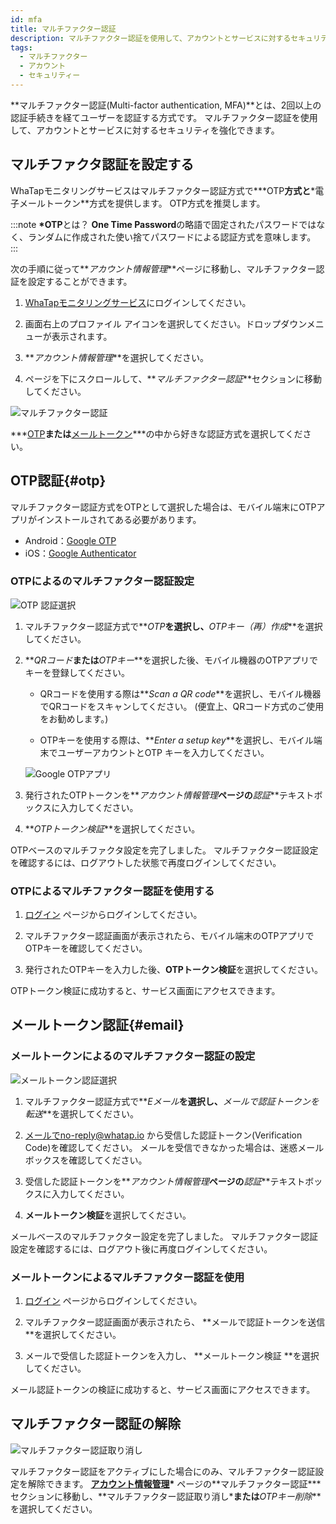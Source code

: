 ```yaml
---
id: mfa
title: マルチファクター認証
description: マルチファクター認証を使用して、アカウントとサービスに対するセキュリティを強化できます。
tags:
  - マルチファクター
  - アカウント
  - セキュリティー
---
```


**マルチファクター認証(Multi-factor authentication, MFA)**とは、2回以上の認証手続きを経てユーザーを認証する方式です。 マルチファクター認証を使用して、アカウントとサービスに対するセキュリティを強化できます。

## マルチファクタ認証を設定する

WhaTapモニタリングサービスはマルチファクター認証方式で**\*OTP**方式と**\*電子メールトークン**方式を提供します。 OTP方式を推奨します。

:::note
**\*OTP**とは？ **One Time Password**の略語で固定されたパスワードではなく、ランダムに作成された使い捨てパスワードによる認証方式を意味します。
:::

次の手順に従って**_アカウント情報管理_**ページに移動し、マルチファクター認証を設定することができます。

1.  [WhaTapモニタリングサービス](https://service.whatap.io)にログインしてください。

2.  画面右上のプロファイル アイコンを選択してください。ドロップダウンメニューが表示されます。

3.  **_アカウント情報管理_**を選択してください。

4.  ページを下にスクロールして、**_マルチファクター認証_**セクションに移動してください。

  ![マルチファクター認証](/img/account-mfa-section.png)

**\*[OTP](#otp)**または**[メールトークン](#email)\***の中から好きな認証方式を選択してください。

## OTP認証{#otp}

マルチファクター認証方式をOTPとして選択した場合は、モバイル端末にOTPアプリがインストールされてある必要があります。

-   Android：[Google OTP](https://play.google.com/store/apps/details?id=com.google.android.apps.authenticator2)
-   iOS：[Google Authenticator](https://apps.apple.com/app/google-authenticator/id388497605)

### OTPによるのマルチファクター認証設定

![OTP 認証選択](/img/account-mfa-otp.png)

1.  マルチファクター認証方式で**_OTP_**を選択し、**_OTPキー（再）作成_**を選択してください。

2.  **_QRコード_**または**_OTPキー_**を選択した後、モバイル機器のOTPアプリでキーを登録してください。

    -   QRコードを使用する際は**_Scan a QR code_**を選択し、モバイル機器でQRコードをスキャンしてください。 (便宜上、QRコード方式のご使用をお勧めします。)

    -   OTPキーを使用する際は、**_Enter a setup key_**を選択し、モバイル端末でユーザーアカウントとOTP キーを入力してください。

    ![Google OTPアプリ](/img/account-mfa-google.png)

3.  発行されたOTPトークンを**_アカウント情報管理_**ページの**_認証_**テキストボックスに入力してください。 

4.  **_OTPトークン検証_**を選択してください。

OTPベースのマルチファクタ設定を完了しました。 マルチファクター認証設定を確認するには、ログアウトした状態で再度ログインしてください。

### OTPによるマルチファクター認証を使用する

1.  [ログイン](https://service.whatap.io/account/login) ページからログインしてください。

2.  マルチファクター認証画面が表示されたら、モバイル端末のOTPアプリでOTPキーを確認してください。

3.  発行されたOTPキーを入力した後、**OTPトークン検証**を選択してください。

OTPトークン検証に成功すると、サービス画面にアクセスできます。

## メールトークン認証{#email}

### メールトークンによるのマルチファクター認証の設定

![メールトークン認証選択](/img/account-mfa-email.png)

1.  マルチファクター認証方式で**_Eメール_**を選択し、**_メールで認証トークンを転送_**を選択してください。

2.  メールでno-reply@whatap.io から受信した認証トークン(Verification Code)を確認してください。 メールを受信できなかった場合は、迷惑メールボックスを確認してください。

3.  受信した認証トークンを**_アカウント情報管理_**ページの**_認証_**テキストボックスに入力してください。 

4.  **メールトークン検証**を選択してください。

メールベースのマルチファクター設定を完了しました。 マルチファクター認証設定を確認するには、ログアウト後に再度ログインしてください。

### メールトークンによるマルチファクター認証を使用

1.  [ログイン](https://service.whatap.io/account/login) ページからログインしてください。

2.  マルチファクター認証画面が表示されたら、 **メールで認証トークンを送信 **を選択してください。

3.  メールで受信した認証トークンを入力し、 **メールトークン検証 **を選択してください。

メール認証トークンの検証に成功すると、サービス画面にアクセスできます。

## マルチファクター認証の解除

![マルチファクター認証取り消し](/img/account-mfa-disable.png)

マルチファクター認証をアクティブにした場合にのみ、マルチファクター認証設定を解除できます。 **[アカウント情報管理](https://service.whatap.io/v2/account/management)\*** ページの**マルチファクター認証\***セクションに移動し、**マルチファクター認証取り消し\***または**_OTPキー削除_**を選択してください。
